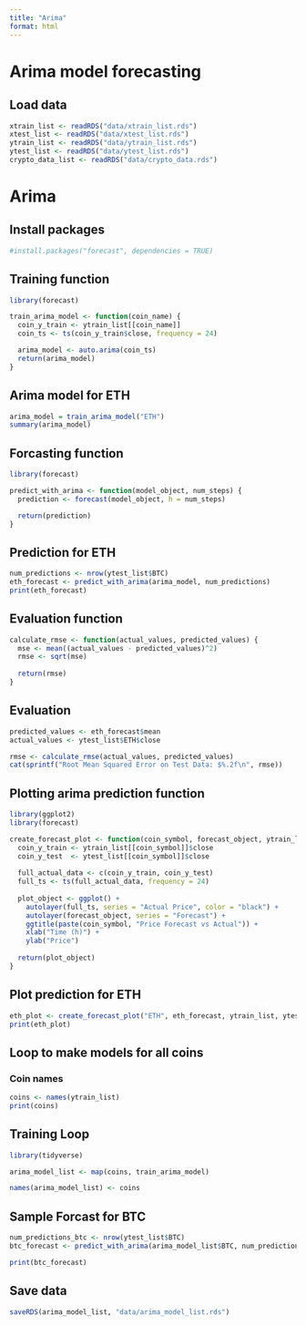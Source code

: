 ```yaml
---
title: "Arima"
format: html
---
```


# Arima model forecasting

## Load data
```r
xtrain_list <- readRDS("data/xtrain_list.rds")
xtest_list <- readRDS("data/xtest_list.rds")
ytrain_list <- readRDS("data/ytrain_list.rds")
ytest_list <- readRDS("data/ytest_list.rds")
crypto_data_list <- readRDS("data/crypto_data.rds")
```

# Arima

## Install packages
```r
#install.packages("forecast", dependencies = TRUE)
```


## Training function
```r
library(forecast)

train_arima_model <- function(coin_name) {
  coin_y_train <- ytrain_list[[coin_name]]
  coin_ts <- ts(coin_y_train$close, frequency = 24)

  arima_model <- auto.arima(coin_ts)
  return(arima_model)
}
```


## Arima model for ETH
```r
arima_model = train_arima_model("ETH")
summary(arima_model)
```


## Forcasting function
```r
library(forecast)

predict_with_arima <- function(model_object, num_steps) {
  prediction <- forecast(model_object, h = num_steps)

  return(prediction)
}
```


## Prediction for ETH
```r
num_predictions <- nrow(ytest_list$BTC)
eth_forecast <- predict_with_arima(arima_model, num_predictions)
print(eth_forecast)
```


## Evaluation function
```r
calculate_rmse <- function(actual_values, predicted_values) {
  mse <- mean((actual_values - predicted_values)^2)
  rmse <- sqrt(mse)
  
  return(rmse)
}
```


## Evaluation
```r
predicted_values <- eth_forecast$mean
actual_values <- ytest_list$ETH$close

rmse <- calculate_rmse(actual_values, predicted_values)
cat(sprintf("Root Mean Squared Error on Test Data: $%.2f\n", rmse))
```


## Plotting arima prediction function
```r
library(ggplot2)
library(forecast)

create_forecast_plot <- function(coin_symbol, forecast_object, ytrain_list, ytest_list) {
  coin_y_train <- ytrain_list[[coin_symbol]]$close
  coin_y_test  <- ytest_list[[coin_symbol]]$close
  
  full_actual_data <- c(coin_y_train, coin_y_test)
  full_ts <- ts(full_actual_data, frequency = 24)
  
  plot_object <- ggplot() +
    autolayer(full_ts, series = "Actual Price", color = "black") +
    autolayer(forecast_object, series = "Forecast") +
    ggtitle(paste(coin_symbol, "Price Forecast vs Actual")) +
    xlab("Time (h)") +
    ylab("Price")
  
  return(plot_object)
}
```


## Plot prediction for ETH
```r
eth_plot <- create_forecast_plot("ETH", eth_forecast, ytrain_list, ytest_list)
print(eth_plot)
```


## Loop to make models for all coins
### Coin names
```r
coins <- names(ytrain_list)
print(coins)
```


## Training Loop
```r
library(tidyverse)

arima_model_list <- map(coins, train_arima_model)

names(arima_model_list) <- coins
```


## Sample Forcast for BTC
```r
num_predictions_btc <- nrow(ytest_list$BTC)
btc_forecast <- predict_with_arima(arima_model_list$BTC, num_predictions_btc)

print(btc_forecast)
```


## Save data
```r
saveRDS(arima_model_list, "data/arima_model_list.rds")
```

